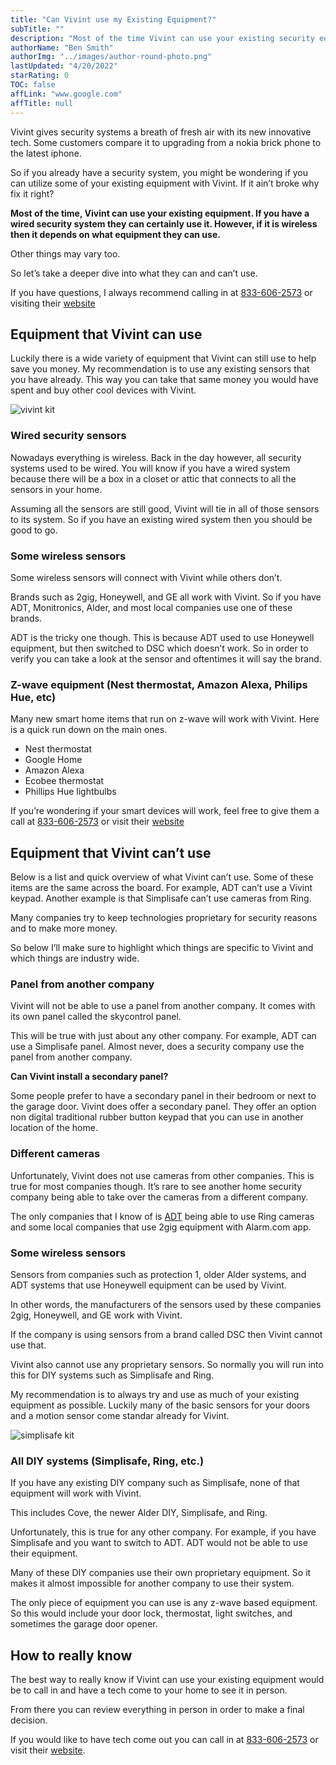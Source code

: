 ```yaml
---
title: "Can Vivint use my Existing Equipment?"
subTitle: ""
description: "Most of the time Vivint can use your existing security equipment. Below I list out all the equipment they can and can't use."
authorName: "Ben Smith"
authorImg: "../images/author-round-photo.png"
lastUpdated: "4/20/2022"
starRating: 0
TOC: false
affLink: "www.google.com"
affTitle: null
---
```


Vivint gives security systems a breath of fresh air with its new innovative tech. Some customers compare it to upgrading from a nokia brick phone to the latest iphone.

So if you already have a security system, you might be wondering if you can utilize some of your existing equipment with Vivint. If it ain’t broke why fix it right?

**Most of the time, Vivint can use your existing equipment. If you have a wired security system they can certainly use it. However, if it is wireless then it depends on what equipment they can use.**

Other things may vary too.

So let’s take a deeper dive into what they can and can’t use.

If you have questions, I always recommend calling in at [833-606-2573](tel:18336062573) or visiting their [website](https://t.vivint.com/?c=1829&lp=159)

## Equipment that Vivint can use

Luckily there is a wide variety of equipment that Vivint can still use to help save you money. My recommendation is to use any existing sensors that you have already. This way you can take that same money you would have spent and buy other cool devices with Vivint.

![vivint kit](../images/vivint/lineup-echo-2018-scaled.jpg)

### Wired security sensors

Nowadays everything is wireless. Back in the day however, all security systems used to be wired. You will know if you have a wired system because there will be a box in a closet or attic that connects to all the sensors in your home.

Assuming all the sensors are still good, Vivint will tie in all of those sensors to its system. So if you have an existing wired system then you should be good to go.

### Some wireless sensors

Some wireless sensors will connect with Vivint while others don’t.

Brands such as 2gig, Honeywell, and GE all work with Vivint. So if you have ADT, Monitronics, Alder, and most local companies use one of these brands.

ADT is the tricky one though. This is because ADT used to use Honeywell equipment, but then switched to DSC which doesn’t work. So in order to verify you can take a look at the sensor and oftentimes it will say the brand.

### Z-wave equipment (Nest thermostat, Amazon Alexa, Philips Hue, etc)

Many new smart home items that run on z-wave will work with Vivint. Here is a quick run down on the main ones.

- Nest thermostat
- Google Home
- Amazon Alexa
- Ecobee thermostat
- Phillips Hue lightbulbs

If you’re wondering if your smart devices will work, feel free to give them a call at [833-606-2573](tel:18336062573) or visit their [website](https://t.vivint.com/?c=1829&lp=159)

## Equipment that Vivint can’t use

Below is a list and quick overview of what Vivint can’t use. Some of these items are the same across the board. For example, ADT can’t use a Vivint keypad. Another example is that Simplisafe can’t use cameras from Ring.

Many companies try to keep technologies proprietary for security reasons and to make more money.

So below I’ll make sure to highlight which things are specific to Vivint and which things are industry wide.

### Panel from another company

Vivint will not be able to use a panel from another company. It comes with its own panel called the skycontrol panel.

This will be true with just about any other company. For example, ADT can use a Simplisafe panel. Almost never, does a security company use the panel from another company.

**Can Vivint install a secondary panel?**

Some people prefer to have a secondary panel in their bedroom or next to the garage door. Vivint does offer a secondary panel. They offer an option non digital traditional rubber button keypad that you can use in another location of the home.

### Different cameras

Unfortunately, Vivint does not use cameras from other companies. This is true for most companies though. It’s rare to see another home security company being able to take over the cameras from a different company.

The only companies that I know of is [ADT](https://s24alarms.com/YHSE) being able to use Ring cameras and some local companies that use 2gig equipment with Alarm.com app.

### Some wireless sensors

Sensors from companies such as protection 1, older Alder systems, and ADT systems that use Honeywell equipment can be used by Vivint.

In other words, the manufacturers of the sensors used by these companies 2gig, Honeywell, and GE work with Vivint.

If the company is using sensors from a brand called DSC then Vivint cannot use that.

Vivint also cannot use any proprietary sensors. So normally you will run into this for DIY systems such as Simplisafe and Ring.

My recommendation is to always try and use as much of your existing equipment as possible. Luckily many of the basic sensors for your doors and a motion sensor come standar already for Vivint.

![simplisafe kit](../images/simplisafe/simplisafe-kit.jpg)

### All DIY systems (Simplisafe, Ring, etc.)

If you have any existing DIY company such as Simplisafe, none of that equipment will work with Vivint.

This includes Cove, the newer Alder DIY, Simplisafe, and Ring.

Unfortunately, this is true for any other company. For example, if you have Simplisafe and you want to switch to ADT. ADT would not be able to use their equipment.

Many of these DIY companies use their own proprietary equipment. So it makes it almost impossible for another company to use their system.

The only piece of equipment you can use is any z-wave based equipment. So this would include your door lock, thermostat, light switches, and sometimes the garage door opener.

## How to really know

The best way to really know if Vivint can use your existing equipment would be to call in and have a tech come to your home to see it in person.

From there you can review everything in person in order to make a final decision.

If you would like to have tech come out you can call in at [833-606-2573](tel:18336062573) or visit their [website](https://t.vivint.com/?c=1829&lp=159).

